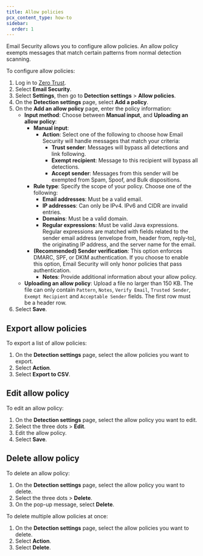 ```yaml
---
title: Allow policies
pcx_content_type: how-to
sidebar:
  order: 1
---
```


Email Security allows you to configure allow policies. An allow policy exempts messages that match certain patterns from normal detection scanning.

To configure allow policies:

1. Log in to [Zero Trust](https://one.dash.cloudflare.com/).
2. Select **Email Security**.
3. Select **Settings**, then go to **Detection settings** > **Allow policies**.
4. On the **Detection settings** page, select **Add a policy**.
5. On the **Add an allow policy** page, enter the policy information:
   - **Input method**: Choose between **Manual input**, and **Uploading an allow policy**:
       - **Manual input**:
           - **Action**: Select one of the following to choose how Email Security will handle messages that match your criteria:
               - **Trust sender**: Messages will bypass all detections and link following.
               - **Exempt recipient**: Message to this recipient will bypass all detections.
               - **Accept sender**: Messages from this sender will be exempted from Spam, Spoof, and Bulk dispositions.
       - **Rule type**: Specify the scope of your policy. Choose one of the following:
           - **Email addresses**: Must be a valid email.
           - **IP addresses**: Can only be IPv4. IPv6 and CIDR are invalid entries.
           - **Domains**: Must be a valid domain.
           - **Regular expressions**: Must be valid Java expressions. Regular expressions are matched with fields related to the sender email address (envelope from, header from, reply-to), the originating IP address, and the server name for the email.
     - **(Recommended) Sender verification**: This option enforces DMARC, SPF, or DKIM authentication. If you choose to enable this option, Email Security will only honor policies that pass authentication.
       - **Notes**: Provide additional information about your allow policy.
   - **Uploading an allow policy**: Upload a file no larger than 150 KB. The file can only contain `Pattern`, `Notes`, `Verify Email`, `Trusted Sender`, `Exempt Recipient` and `Acceptable Sender` fields. The first row must be a header row.
6. Select **Save**.

## Export allow policies

To export a list of allow policies:

1. On the **Detection settings** page, select the allow policies you want to export.
2. Select **Action**.
3. Select **Export to CSV**.

## Edit allow policy

To edit an allow policy:

1. On the **Detection settings** page, select the allow policy you want to edit.
2. Select the three dots > **Edit**.
3. Edit the allow policy.
4. Select **Save**.

## Delete allow policy

To delete an allow policy:

1. On the **Detection settings** page, select the allow policy you want to delete.
2. Select the three dots > **Delete**.
3. On the pop-up message, select **Delete**.

To delete multiple allow policies at once:

1. On the **Detection settings** page, select the allow policies you want to delete.
2. Select **Action**.
3. Select **Delete**. 